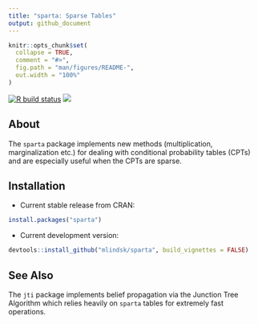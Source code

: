 ```yaml
---
title: "sparta: Sparse Tables"
output: github_document
---
```


<!-- README.md is generated from README.Rmd. Please edit that file -->

```r
knitr::opts_chunk$set(
  collapse = TRUE,
  comment = "#>",
  fig.path = "man/figures/README-",
  out.width = "100%"
)
```

<!-- badges: start -->
[![R build status](https://github.com/mlindsk/sparta/workflows/R-CMD-check/badge.svg)](https://github.com/mlindsk/sparta/actions)
[![](https://www.r-pkg.org/badges/version/sparta?color=green)](https://cran.r-project.org/package=sparta)
<!-- badges: end -->

## About

The `sparta` package implements new methods (multiplication, marginalization etc.) for dealing with conditional probability tables (CPTs) and are especially useful when the CPTs are sparse.

## Installation

 - Current stable release from CRAN: 

```r
install.packages("sparta")
```

 - Current development version: 

```r
devtools::install_github("mlindsk/sparta", build_vignettes = FALSE)
```

## See Also
The `jti` package implements belief propagation via the Junction Tree Algorithm which relies heavily on `sparta` tables for extremely fast operations.
